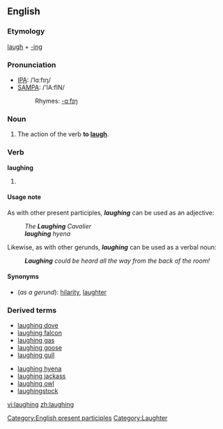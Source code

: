 ==English==
===Etymology===
[[laugh]] + [[-ing]]

===Pronunciation===
*[[IPA]]: /ˈlɑːfɪŋ/
*[[SAMPA]]: /'lA:fIN/
*:Rhymes: [[Rhymes:English:-ɑːfɪŋ|-ɑːfɪŋ]]

===Noun===
{{en-noun|-}}

#The action of the verb '''to [[laugh]]'''.

===Verb===
'''laughing'''

# {{present participle of|laugh}}

====Usage note====
As with other present participles, '''''laughing''''' can be used as an adjective:
:''The '''Laughing''' Cavalier''
:'''''laughing''' hyena''

Likewise, as with other gerunds, '''''laughing''''' can be used as a verbal noun:
:'''''Laughing''' could be heard all the way from the back of the room!''

====Synonyms====
* (''as a gerund''): [[hilarity]], [[laughter]]

===Derived terms===
{{top}}
*[[laughing dove]]
*[[laughing falcon]]
*[[laughing gas]]
*[[laughing goose]]
*[[laughing gull]]
{{mid}}
*[[laughing hyena]]
*[[laughing jackass]]
*[[laughing owl]]
*[[laughingstock]]
{{bottom}}

[[Category:English present participles]]
[[Category:Laughter]]

[[vi:laughing]]
[[zh:laughing]]